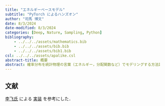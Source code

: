 ```yaml
---
title: "エネルギーベースモデル"
subtitle: "PyTorch によるハンズオン"
author: "司馬 博文"
date: 8/3/2024
date-modified: 8/3/2024
categories: [Deep, Nature, Sampling, Python]
bibliography: 
    - ../../../assets/mathematics.bib
    - ../../../assets/bib.bib
    - ../../../assets/bib1.bib
csl: ../../../assets/apalike.csl
abstract-title: 概要
abstract: 確率分布を統計物理の言葉（エネルギー，分配関数など）でモデリングする方法論である．今回は `PyTorch` を用いて，エネルギーベースモデルの実装の概要を見る．
---
```


## 文献 {.appendix}

[李飞氏](https://lifei.ai/) による [実装](https://github.com/lifeitech/nce/blob/master/model.py) を参考にした．